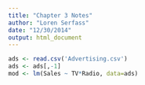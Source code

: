 ```yaml
---
title: "Chapter 3 Notes"
author: "Loren Serfass"
date: "12/30/2014"
output: html_document
---
```


```r
ads <- read.csv('Advertising.csv')
ads <- ads[,-1]
mod <- lm(Sales ~ TV*Radio, data=ads)
```

